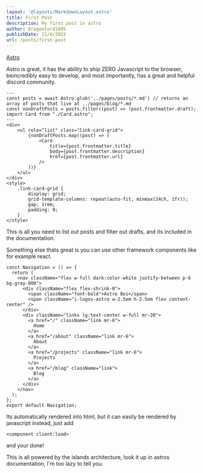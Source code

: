 ```yaml
---
layout: '@layouts/MarkdownLayout.astro'
title: First Post
description: My first post in astro
author: Dragonlord1005
publishDate: 11/4/2022
url: /posts/first-post
---
```

[Astro](https://Astro.build)

Astro is great, it has the ability to ship ZERO Javascript to the browser, beincredibly easy to develop, and most importantly, has a great and helpful discord community.

```astro
---
const posts = await Astro.glob('../pages/posts/*.md') // returns an array of posts that live at ../pages/blog/*.md
const nonDraftPosts = posts.filter((post) => !post.frontmatter.draft);
import Card from "./Card.astro";
---
<div>
    <ul role="list" class="link-card-grid">
        {nonDraftPosts.map((post) => (
            <Card
                title={post.frontmatter.title}
                body={post.frontmatter.description}
                href={post.frontmatter.url}
            />
        ))}
    </ul>
</div>
<style>
	.link-card-grid {
		display: grid;
		grid-template-columns: repeat(auto-fit, minmax(24ch, 1fr));
		gap: 1rem;
		padding: 0;
	}
</style>
```

This is all you need to list out posts and filter out drafts, and its included in the documentation.

Something else thats great is you can use other framework components like for example react.

```tsx
const Navigation = () => {
  return (
    <nav className="flex w-full dark:color-white justify-between p-6 bg-gray-800">
      <div className="flex flex-shrink-0">
        <span className="font-bold">Astro Boi</span>
        <span className="i-logos-astro w-2.5em h-2.5em flex content-center" />
      </div>
      <div className="links lg:text-center w-full mr-20">
        <a href="/" className="link mr-6">
          Home
        </a>
        <a href="/about" className="link mr-6">
          About
        </a>
        <a href="/projects" className="link mr-6">
          Projects
        </a>
        <a href="/blog" className="link">
          Blog
        </a>
      </div>
    </nav>
  );
};
export default Navigation;
```

Its automatically rendered into html, but it can easily be rendered by javascript instead, just add

```astro
<component client:load>
```

and your done!

This is all powered by the islands architecture, look it up in astros documentation, I'm too lazy to tell you.
